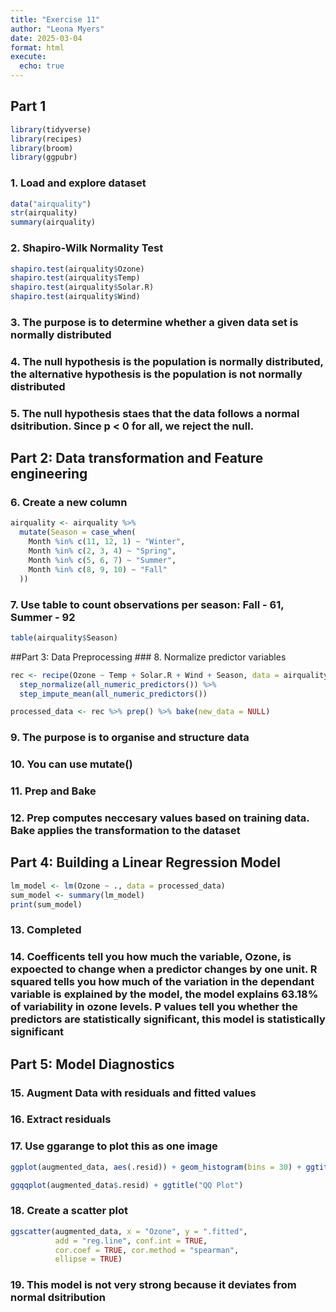 ```yaml
---
title: "Exercise 11"
author: "Leona Myers"
date: 2025-03-04
format: html
execute:
  echo: true
---
```

## Part 1
```r
library(tidyverse)
library(recipes)
library(broom)
library(ggpubr)
```
### 1. Load and explore dataset
```r
data("airquality")
str(airquality)
summary(airquality)
```
### 2. Shapiro-Wilk Normality Test
```r
shapiro.test(airquality$Ozone)
shapiro.test(airquality$Temp)
shapiro.test(airquality$Solar.R)
shapiro.test(airquality$Wind)
```
### 3. The purpose is to determine whether a given data set is normally distributed
### 4. The null hypothesis is the population is normally distributed, the alternative hypothesis is the population is not normally distributed
### 5. The null hypothesis staes that the data follows a normal dsitribution. Since p < 0 for all, we reject the null. 

## Part 2: Data transformation and Feature engineering
### 6. Create a new column
```r
airquality <- airquality %>%
  mutate(Season = case_when(
    Month %in% c(11, 12, 1) ~ "Winter",
    Month %in% c(2, 3, 4) ~ "Spring",
    Month %in% c(5, 6, 7) ~ "Summer",
    Month %in% c(8, 9, 10) ~ "Fall"
  ))
```
### 7. Use table to count observations per season: Fall - 61, Summer - 92
```r
table(airquality$Season)
```

##Part 3: Data Preprocessing
### 8. Normalize predictor variables
```r
rec <- recipe(Ozone ~ Temp + Solar.R + Wind + Season, data = airquality) %>%
  step_normalize(all_numeric_predictors()) %>%
  step_impute_mean(all_numeric_predictors())

processed_data <- rec %>% prep() %>% bake(new_data = NULL)
```
### 9. The purpose is to organise and structure data 
### 10. You can use mutate() 
### 11. Prep and Bake
### 12. Prep computes neccesary values based on training data. Bake applies the transformation to the dataset

## Part 4: Building a Linear Regression Model
```r
lm_model <- lm(Ozone ~ ., data = processed_data)
sum_model <- summary(lm_model)
print(sum_model)
```

### 13. Completed
### 14. Coefficents tell you how much the variable, Ozone, is expoected to change when a predictor changes by one unit. R squared tells you how much of the variation in the dependant variable is explained by the model, the model explains 63.18% of variability in ozone levels. P values tell you whether the predictors are statistically significant, this model is statistically significant  

## Part 5: Model Diagnostics
### 15. Augment Data with residuals and fitted values

### 16. Extract residuals 
### 17. Use ggarange to plot this as one image
```r
ggplot(augmented_data, aes(.resid)) + geom_histogram(bins = 30) + ggtitle("Residual Histogram")

```
```r
ggqqplot(augmented_data$.resid) + ggtitle("QQ Plot")
```

### 18. Create a scatter plot
```r
ggscatter(augmented_data, x = "Ozone", y = ".fitted",
          add = "reg.line", conf.int = TRUE,
          cor.coef = TRUE, cor.method = "spearman",
          ellipse = TRUE)
```
### 19. This model is not  very strong because it deviates from normal dsitribution

